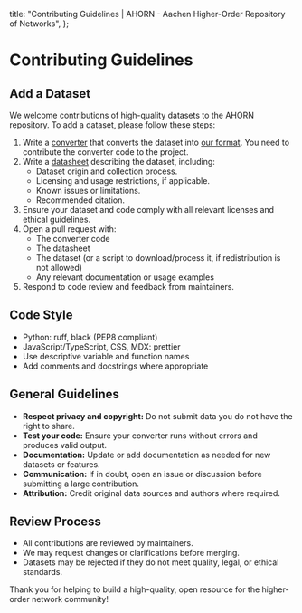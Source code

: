   title:
    "Contributing Guidelines | AHORN - Aachen Higher-Order Repository of Networks",
};

# Contributing Guidelines

## Add a Dataset

We welcome contributions of high-quality datasets to the AHORN repository.
To add a dataset, please follow these steps:

1. Write a [converter](/about/dataset-converter) that converts the dataset into [our format](/about/format).
   You need to contribute the converter code to the project.
2. Write a [datasheet](/about/datasheet) describing the dataset, including:
   - Dataset origin and collection process.
   - Licensing and usage restrictions, if applicable.
   - Known issues or limitations.
   - Recommended citation.
3. Ensure your dataset and code comply with all relevant licenses and ethical guidelines.
4. Open a pull request with:
   - The converter code
   - The datasheet
   - The dataset (or a script to download/process it, if redistribution is not allowed)
   - Any relevant documentation or usage examples
5. Respond to code review and feedback from maintainers.

## Code Style

- Python: ruff, black (PEP8 compliant)
- JavaScript/TypeScript, CSS, MDX: prettier
- Use descriptive variable and function names
- Add comments and docstrings where appropriate

## General Guidelines

- **Respect privacy and copyright:** Do not submit data you do not have the right to share.
- **Test your code:** Ensure your converter runs without errors and produces valid output.
- **Documentation:** Update or add documentation as needed for new datasets or features.
- **Communication:** If in doubt, open an issue or discussion before submitting a large contribution.
- **Attribution:** Credit original data sources and authors where required.

## Review Process

- All contributions are reviewed by maintainers.
- We may request changes or clarifications before merging.
- Datasets may be rejected if they do not meet quality, legal, or ethical standards.

Thank you for helping to build a high-quality, open resource for the higher-order network community!
